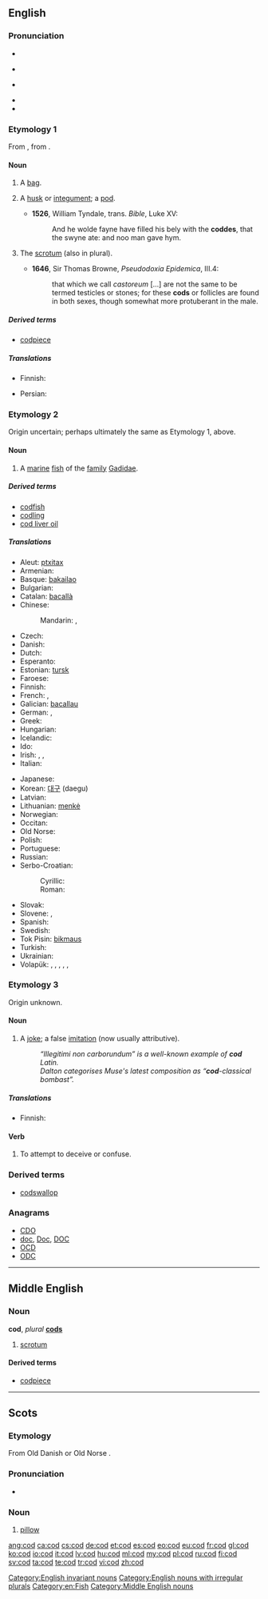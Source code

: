 {{also|COD}}
==English==
{{wikipedia}}

===Pronunciation===
* {{rhymes|ɑːd}}
* {{a|UK}} {{IPA|/kɒd/}}
* {{a|US}} {{IPA|/kɑd/}}
* {{audio|en-us-cod.ogg|Audio (US)}}
* {{rhymes|ɒd}}

===Etymology 1===
From {{etyl|ang}} {{term|codd}}, from {{proto|Germanic|kuddoz}}.

====Noun====
{{en-noun}}

# {{obsolete}} A [[bag]].
# {{obsolete}} A [[husk]] or [[integument]]; a [[pod]].
#* '''1526''', William Tyndale, trans. ''Bible'', Luke XV:
#*: And he wolde fayne have filled his bely with the '''coddes''', that the swyne ate: and noo man gave hym.
# {{context|now|_|rare}} The [[scrotum]] (also in plural).
#* '''1646''', Sir Thomas Browne, ''Pseudodoxia Epidemica'', III.4:
#*: that which we call ''castoreum'' [...] are not the same to be termed testicles or stones; for these '''cods''' or follicles are found in both sexes, though somewhat more protuberant in the male.

=====Derived terms=====
* [[codpiece]]

=====Translations=====
{{trans-top|husk or pod}}
* Finnish: {{t+|fi|kuori}}
{{trans-mid}}
* Persian: {{t|fa|کیسه|tr=kise|sc=fa-Arab}}
{{trans-bottom}}

===Etymology 2===
Origin uncertain; perhaps ultimately the same as Etymology 1, above.

====Noun====
{{en-noun|cod|pl2=cods}}

# A [[marine]] [[fish]] of the [[family]] [[Gadidae]].

=====Derived terms=====
* [[codfish]]
* [[codling]]
* [[cod liver oil]]

=====Translations=====
{{trans-top|marine fish of the family Gadidae}}
* Aleut: [[ptxitax]]
* Armenian: {{t-|hy|ձողաձուկ|tr=joġajuk}}
* Basque: [[bakailao]]
* Bulgarian: {{t+|bg|треска|f}}
* Catalan: [[bacallà]] {{m}}
* Chinese:
*: Mandarin: {{t|zh|鱈魚|sc=Hani}}, {{t|zh|鳕鱼|tr=xuěyú|sc=Hani}}
* Czech: {{t-|cs|treska|f}}
* Danish: {{t-|da|torsk|m}}
* Dutch: {{t+|nl|kabeljauw|m}}
* Esperanto: {{t-|eo|moruo|xs=Esperanto}}
* Estonian: [[tursk]]
* Faroese: {{t|fo|toskur|m}}
* Finnish: {{t+|fi|turska|m}}
* French: {{t+|fr|morue|f}}, {{t+|fr|cabillaud|m}}
* Galician: [[bacallau]] {{m}}
* German: {{t+|de|Kabeljau|m}}, {{t+|de|Dorsch|m}}
* Greek: {{t+|el|μπακαλιάρος|m|tr=bakaliáros}}
* Hungarian: {{t+|hu|tőkehal}}
* Icelandic: {{t+|is|þorskur|m}}
* Ido: {{t+|io|moruo|xs=Ido}}
* Irish: {{t+|ga|trosc|m|xs=Irish}}, {{t|ga|bod donn|m|xs=Irish}}, {{t|ga|bod rua|m|xs=Irish}}
* Italian: {{t+|it|merluzzo|m}}
{{trans-mid}}
* Japanese: {{t+|ja|鱈|tr=[[たら]], tara}}
* Korean: [[대구]] (daegu)
* Latvian: {{t|lv|menca|f}}
* Lithuanian: [[menkė]] {{f}}
* Norwegian: {{t-|no|torsk|m}}
* Occitan: {{t|oc|merluça|xs=Occitan}}
* Old Norse: {{tø|non|þorskr|m}}
* Polish: {{t+|pl|dorsz|m}}
* Portuguese: {{t+|pt|bacalhau|m}}
* Russian: {{t+|ru|треска|f|tr=treská}}
* Serbo-Croatian:
*: Cyrillic: {{t|sh|бакалар|m|alt=бака̀ла̄р|sc=Cyrl}}
*: Roman: {{t|sh|bakalar|m|alt=bakàlār}}
* Slovak: {{t|sk|treska|f}}
* Slovene: {{t+|sl|trska|f|alt=tŕska}}, {{t+|sl|polenovka|f}}
* Spanish: {{t+|es|bacalao|m}}
* Swedish: {{t+|sv|torsk|c}}
* Tok Pisin: [[bikmaus]]
* Turkish: {{t|tr|morina}}
* Ukrainian: {{t-|uk|тріска|f|xs=Ukrainian}}
* Volapük: {{qualifier|male or female}} {{t|vo|gadut}}, {{qualifier|male}} {{t|vo|higadut}}, {{qualifier|female}} {{t|vo|jigadut}}, {{qualifier|male or female offspring, young}} {{t|vo|gadutül}}, {{qualifier|male offspring, young}} {{t|vo|higadutül}}, {{qualifier|female offspring, young}} {{t|vo|jigadutül}}
{{trans-bottom}}

===Etymology 3===
Origin unknown.

====Noun====
{{en-noun}}

# A [[joke]]; a false [[imitation]] (now usually attributive).
#: ''“Illegitimi non carborundum” is a well-known example of '''cod''' Latin.''
#: ''Dalton categorises Muse's latest composition as “'''cod'''-classical bombast”.''

=====Translations=====
{{trans-top|false, mock}}
* Finnish: {{t+|fi|teko|alt=teko-}}
{{trans-mid}}
{{trans-bottom}}

====Verb====
{{en-verb|cods|codding|codded}}

# {{slang|transitive|dialectal}} To attempt to deceive or confuse.

===Derived terms===
* [[codswallop]] <!-- proposed derivation, unclear from which sense – see etymology there -->

===Anagrams===
* [[CDO#English|CDO]]
* [[doc#English|doc]], [[Doc#English|Doc]], [[DOC#English|DOC]]
* [[OCD#English|OCD]]
* [[ODC#English|ODC]]

[[Category:English invariant nouns]]
[[Category:English nouns with irregular plurals]]
[[Category:en:Fish]]

----

==Middle English==

===Noun===
'''cod''', ''plural'' '''[[cods]]'''

# [[scrotum]]

====Derived terms====
* [[codpiece]]

[[Category:Middle English nouns]]

----

==Scots==

===Etymology===
From Old Danish {{term|kodde}} or Old Norse {{term|koddi}}.

===Pronunciation===
* {{IPA|/kɒd/|lang=sco}}

===Noun===
{{sco-noun}}

# [[pillow]]

[[ang:cod]]
[[ca:cod]]
[[cs:cod]]
[[de:cod]]
[[et:cod]]
[[es:cod]]
[[eo:cod]]
[[eu:cod]]
[[fr:cod]]
[[gl:cod]]
[[ko:cod]]
[[io:cod]]
[[it:cod]]
[[lv:cod]]
[[hu:cod]]
[[ml:cod]]
[[my:cod]]
[[pl:cod]]
[[ru:cod]]
[[fi:cod]]
[[sv:cod]]
[[ta:cod]]
[[te:cod]]
[[tr:cod]]
[[vi:cod]]
[[zh:cod]]
